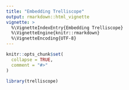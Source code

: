 ```yaml
---
title: "Embedding Trelliscope"
output: rmarkdown::html_vignette
vignette: >
  %\VignetteIndexEntry{Embedding Trelliscope}
  %\VignetteEngine{knitr::rmarkdown}
  %\VignetteEncoding{UTF-8}
---
```


```r
knitr::opts_chunk$set(
  collapse = TRUE,
  comment = "#>"
)
```

```r
library(trelliscope)
```
